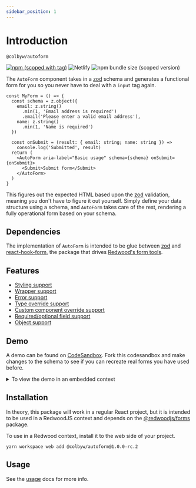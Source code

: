 ```yaml
---
sidebar_position: 1
---
```


# Introduction

`@colbyw/autoform`

[![npm (scoped with tag)](https://img.shields.io/npm/v/%40colbyw/autoform/rc?logo=npm&label=%40colbyw%2Fautoform%40rc)](https://www.npmjs.com/package/@colbyw/autoform/v/rc)
![Netlify](https://img.shields.io/netlify/8384846f-9e3e-42ec-9a8f-a490c8187d72?logo=netlify)
![npm bundle size (scoped version)](https://img.shields.io/bundlephobia/minzip/%40colbyw/autoform/rc)

The `AutoForm` component takes in a [zod] schema and generates a functional form for you so you never have to deal with a `input` tag again.

```tsx
const MyForm = () => {
  const schema = z.object({
    email: z.string()
      .min(1, 'Email address is required')
      .email('Please enter a valid email address'),
    name: z.string()
      .min(1, 'Name is required')
  })

  const onSubmit = (result: { email: string; name: string }) =>
    console.log('Submitted', result)
  return (
    <AutoForm aria-label="Basic usage" schema={schema} onSubmit={onSubmit}>
      <Submit>Submit form</Submit>
    </AutoForm>
  )
}
```

This figures out the expected HTML based upon the [zod] validation, meaning you don't have to figure it out yourself.
Simply define your data structure using a schema, and `AutoForm` takes care of the rest, rendering a fully operational form based on your schema.

## Dependencies

The implementation of `AutoForm` is intended to be glue between [zod] and [react-hook-form], the package that drives [Redwood's form tools](https://redwoodjs.com/docs/forms).

## Features
- [Styling support](./usage/styling.md)
- [Wrapper support](./usage/wrappers.md)
- [Error support](./usage/errors.md)
- [Type override support](./usage/overrides/type.md)
- [Custom component override support](./usage/overrides/component.md)
- [Required/optional field support](./usage/required_fields.md)
- [Object support](./usage/objects.md)

## Demo

A demo can be found on [CodeSandbox].
Fork this codesandbox and make changes to the schema to see if you can recreate real forms you have used before.

<details>
  <summary>To view the demo in an embedded context</summary>
<iframe src="https://codesandbox.io/p/devbox/github/colbywhite/rw-form-generator/tree/main/?file=%2Fweb%2Fsrc%2Fcomponents%2FAutoFormDemo%2FAutoFormDemo.tsx&layout=%257B%2522sidebarPanel%2522%253A%2522EXPLORER%2522%252C%2522rootPanelGroup%2522%253A%257B%2522direction%2522%253A%2522horizontal%2522%252C%2522contentType%2522%253A%2522UNKNOWN%2522%252C%2522type%2522%253A%2522PANEL_GROUP%2522%252C%2522id%2522%253A%2522ROOT_LAYOUT%2522%252C%2522panels%2522%253A%255B%257B%2522type%2522%253A%2522PANEL_GROUP%2522%252C%2522contentType%2522%253A%2522UNKNOWN%2522%252C%2522direction%2522%253A%2522vertical%2522%252C%2522id%2522%253A%2522clo3kfje5005k2e67xsy1bak3%2522%252C%2522sizes%2522%253A%255B100%252C0%255D%252C%2522panels%2522%253A%255B%257B%2522type%2522%253A%2522PANEL_GROUP%2522%252C%2522contentType%2522%253A%2522EDITOR%2522%252C%2522direction%2522%253A%2522horizontal%2522%252C%2522id%2522%253A%2522EDITOR%2522%252C%2522panels%2522%253A%255B%257B%2522type%2522%253A%2522PANEL%2522%252C%2522contentType%2522%253A%2522EDITOR%2522%252C%2522id%2522%253A%2522clo3kfje5005h2e674zuf3ufi%2522%257D%255D%252C%2522sizes%2522%253A%255B100%255D%257D%252C%257B%2522type%2522%253A%2522PANEL_GROUP%2522%252C%2522contentType%2522%253A%2522SHELLS%2522%252C%2522direction%2522%253A%2522horizontal%2522%252C%2522id%2522%253A%2522SHELLS%2522%252C%2522panels%2522%253A%255B%257B%2522type%2522%253A%2522PANEL%2522%252C%2522contentType%2522%253A%2522SHELLS%2522%252C%2522id%2522%253A%2522clo3kfje5005j2e67lmurmgt8%2522%257D%255D%252C%2522sizes%2522%253A%255B100%255D%257D%255D%257D%252C%257B%2522type%2522%253A%2522PANEL_GROUP%2522%252C%2522contentType%2522%253A%2522DEVTOOLS%2522%252C%2522direction%2522%253A%2522vertical%2522%252C%2522id%2522%253A%2522DEVTOOLS%2522%252C%2522panels%2522%253A%255B%257B%2522type%2522%253A%2522PANEL%2522%252C%2522contentType%2522%253A%2522DEVTOOLS%2522%252C%2522id%2522%253A%2522clo3kfje5005i2e6754badn5o%2522%257D%255D%252C%2522sizes%2522%253A%255B100%255D%257D%255D%252C%2522sizes%2522%253A%255B50%252C50%255D%257D%252C%2522tabbedPanels%2522%253A%257B%2522clo3kfje5005h2e674zuf3ufi%2522%253A%257B%2522id%2522%253A%2522clo3kfje5005h2e674zuf3ufi%2522%252C%2522tabs%2522%253A%255B%257B%2522id%2522%253A%2522clqr8nbnt00022e669ezjy5o9%2522%252C%2522mode%2522%253A%2522permanent%2522%252C%2522type%2522%253A%2522FILE%2522%252C%2522filepath%2522%253A%2522%252Fweb%252Fsrc%252Fcomponents%252FAutoFormDemo%252FAutoFormDemo.tsx%2522%252C%2522state%2522%253A%2522IDLE%2522%257D%255D%252C%2522activeTabId%2522%253A%2522clqr8nbnt00022e669ezjy5o9%2522%257D%252C%2522clo3kfje5005i2e6754badn5o%2522%253A%257B%2522id%2522%253A%2522clo3kfje5005i2e6754badn5o%2522%252C%2522tabs%2522%253A%255B%257B%2522type%2522%253A%2522TASK_PORT%2522%252C%2522taskId%2522%253A%2522dev%2522%252C%2522port%2522%253A8910%252C%2522id%2522%253A%2522cln7vbbw600992e65r1va8hng%2522%252C%2522mode%2522%253A%2522permanent%2522%252C%2522path%2522%253A%2522%252F%2522%257D%252C%257B%2522type%2522%253A%2522PROJECT_SETUP%2522%252C%2522id%2522%253A%2522clq6zvf7p00fy2e668eqglyo6%2522%252C%2522mode%2522%253A%2522permanent%2522%257D%255D%252C%2522activeTabId%2522%253A%2522cln7vbbw600992e65r1va8hng%2522%257D%252C%2522clo3kfje5005j2e67lmurmgt8%2522%253A%257B%2522tabs%2522%253A%255B%257B%2522type%2522%253A%2522TASK_LOG%2522%252C%2522taskId%2522%253A%2522dev%2522%252C%2522id%2522%253A%2522cln7umuj500652e655cncwcvn%2522%252C%2522mode%2522%253A%2522permanent%2522%257D%255D%252C%2522id%2522%253A%2522clo3kfje5005j2e67lmurmgt8%2522%252C%2522activeTabId%2522%253A%2522cln7umuj500652e655cncwcvn%2522%257D%257D%252C%2522showDevtools%2522%253Atrue%252C%2522showShells%2522%253Afalse%252C%2522showSidebar%2522%253Afalse%252C%2522sidebarPanelSize%2522%253A40%257D"
style={{width:"100%", height:"500px", border:0, 'border-radius':"4px", overflow:"hidden"}}
title="Redwood AutoForm POC"
allow="accelerometer"
sandbox="allow-forms allow-modals allow-popups allow-presentation allow-same-origin allow-scripts"
></iframe>
</details>


## Installation

In theory, this package will work in a regular React project, but it is intended to be used in a RedwoodJS context and depends on the [@redwoodjs/forms] package.

To use in a Redwood context, install it to the web side of your project.

```shell
yarn workspace web add @colbyw/autoform@1.0.0-rc.2
```

## Usage

See the [usage](./category/usage) docs for more info.


[zod]: https://zod.dev/
[react-hook-form]: https://react-hook-form.com/
[@redwoodjs/forms]: https://www.npmjs.com/package/@redwoodjs/forms
[CodeSandbox]: https://githubbox.com/colbywhite/rw-form-generator
